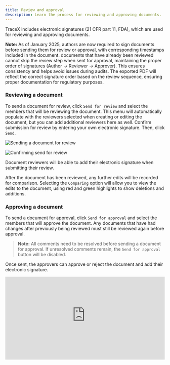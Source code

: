 ```yaml
---
title: Review and approval
description: Learn the process for reviewing and approving documents.
---
```



TraceX includes electronic signatures (21 CFR part 11, FDA), which are used for reviewing and approving documents.

**Note:** As of January 2025, authors are now required to sign documents before sending them for review or approval, with corresponding timestamps included in the document. documents that have already been reviewed cannot skip the review step when sent for approval, maintaining the proper order of signatures (Author → Reviewer → Approver). This ensures consistency and helps avoid issues during audits. The exported PDF will reflect the correct signature order based on the review sequence, ensuring proper documentation for regulatory purposes.

### Reviewing a document

To send a document for review, click `Send for review` and select the members that will be reviewing the document. This menu will automatically populate with the reviewers selected when creating or editing the document, but you can add additional reviewers here as well. Confirm submission for review by entering your own electronic signature. Then, click `Send`.

<Image 
src={sendForReview} 
alt='Sending a document for review' 
inferSize
quality='max'
/>

<Image
src={reviewConfirmation}
alt='Confirming send for review'
inferSize
quality='max'
/>

Document reviewers will be able to add their electronic signature when submitting their review.

After the document has been reviewed, any further edits will be recorded for comparison. Selecting the `Comparing` option will allow you to view the edits to the document, using red and green highlights to show deletions and additions.

### Approving a document

To send a document for approval, click `Send for approval` and select the members that will approve the document. Any documents that have had changes after previously being reviewed must still be reviewed again before approval.

> **Note:** All comments need to be resolved before sending a document for approval. If unresolved comments remain, the `Send for approval` button will be disabled.

Once sent, the approvers can approve or reject the document and add their electronic signature.

<div style="position: relative; padding-top: 52.02231520223152%;">
  <iframe
    src="https://customer-davn16od7sue0s1k.cloudflarestream.com/95e3fd423c9f9d783644b5fe086d24ed/iframe?poster=https%3A%2F%2Fcustomer-davn16od7sue0s1k.cloudflarestream.com%2F95e3fd423c9f9d783644b5fe086d24ed%2Fthumbnails%2Fthumbnail.jpg%3Ftime%3D%26height%3D600"
    loading="lazy"
    style="border: none; position: absolute; top: 0; left: 0; height: 100%; width: 100%;"
    allow="accelerometer; gyroscope; autoplay; encrypted-media; picture-in-picture;"
    allowfullscreen="true"
  ></iframe>
</div>